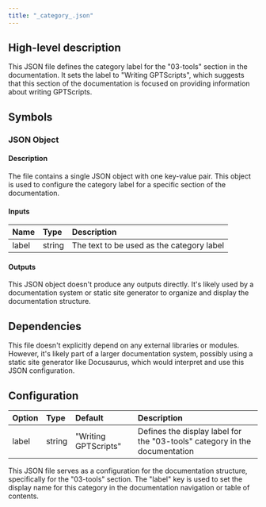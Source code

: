 ```yaml
---
title: "_category_.json"
---
```


## High-level description

This JSON file defines the category label for the "03-tools" section in the documentation. It sets the label to "Writing GPTScripts", which suggests that this section of the documentation is focused on providing information about writing GPTScripts.

## Symbols

### JSON Object
#### Description
The file contains a single JSON object with one key-value pair. This object is used to configure the category label for a specific section of the documentation.

#### Inputs
| Name | Type | Description |
|:-----|:-----|:------------|
| label | string | The text to be used as the category label |

#### Outputs
This JSON object doesn't produce any outputs directly. It's likely used by a documentation system or static site generator to organize and display the documentation structure.

## Dependencies
This file doesn't explicitly depend on any external libraries or modules. However, it's likely part of a larger documentation system, possibly using a static site generator like Docusaurus, which would interpret and use this JSON configuration.

## Configuration
| Option | Type | Default | Description |
|:-------|:-----|:--------|:------------|
| label | string | "Writing GPTScripts" | Defines the display label for the "03-tools" category in the documentation |

This JSON file serves as a configuration for the documentation structure, specifically for the "03-tools" section. The "label" key is used to set the display name for this category in the documentation navigation or table of contents.
